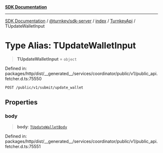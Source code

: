 [**SDK Documentation**](../../../../../../README.mdx)

***

[SDK Documentation](../../../../../../packages.mdx) / [@turnkey/sdk-server](../../../../README.mdx) / [index](../../../README.mdx) / [TurnkeyApi](../README.mdx) / TUpdateWalletInput

# Type Alias: TUpdateWalletInput

> **TUpdateWalletInput** = `object`

Defined in: packages/http/dist/\_\_generated\_\_/services/coordinator/public/v1/public\_api.fetcher.d.ts:75550

`POST /public/v1/submit/update_wallet`

## Properties

### body

> **body**: [`TUpdateWalletBody`](TUpdateWalletBody.mdx)

Defined in: packages/http/dist/\_\_generated\_\_/services/coordinator/public/v1/public\_api.fetcher.d.ts:75551
